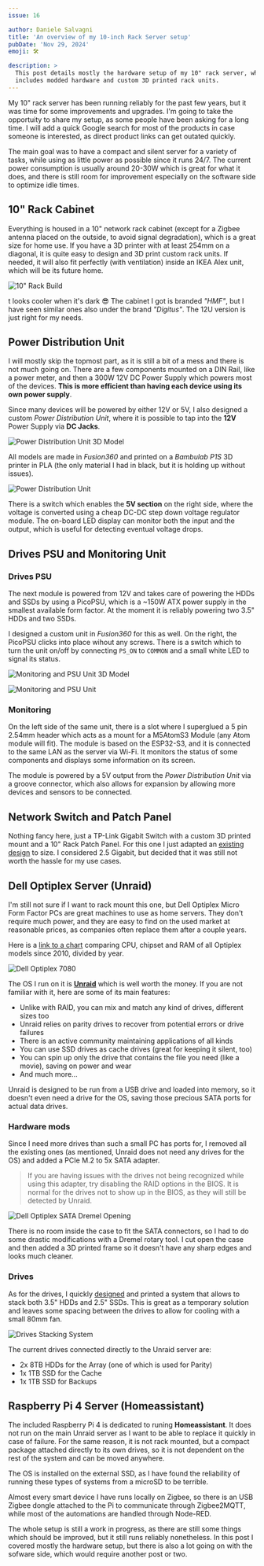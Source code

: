 ```yaml
---
issue: 16

author: Daniele Salvagni
title: 'An overview of my 10-inch Rack Server setup'
pubDate: 'Nov 29, 2024'
emoji: 🛠️

description: >
  This post details mostly the hardware setup of my 10" rack server, which
  includes modded hardware and custom 3D printed rack units.
---
```



My 10" rack server has been running reliably for the past few years, but it was
time for some improvements and upgrades. I'm going to take the opportuity to
share my setup, as some people have been asking for a long time. I will add a
quick Google search for most of the products in case someone is interested, as
direct product links can get outated quickly.

The main goal was to have a compact and silent server for a variety of tasks,
while using as little power as possible since it runs 24/7. The current power
consumption is usually around 20-30W which is great for what it does, and there
is still room for improvement especially on the software side to optimize idle
times.

## 10" Rack Cabinet

Everything is housed in a 10" network rack cabinet (except for a Zigbee antenna
placed on the outside, to avoid signal degradation), which is a great size for
home use. If you have a 3D printer with at least 254mm on a diagonal, it is
quite easy to design and 3D print custom rack units. If needed, it will also fit
perfectly (with ventilation) inside an IKEA Alex unit, which will be its future
home.

![10" Rack Build](/img/blog/rack-server/DSCF1518.jpg)

t looks cooler when it's dark 😎 The cabinet I got is branded _"HMF"_, but I
have seen similar ones also under the brand _"Digitus"_. The 12U version is just
right for my needs.

<Product
  imageUrl="/img/blog/rack-server/product-hmf-rack.jpg"
  title="HMF 63312-02 10 Inch 12U Rack Cabinet, Network Cabinet"
  price="~ $100"
  button="Google Search"
  buttonUrl="https://www.google.com/search?q=HMF+63312-02+10+Inch+12U+Rack+Cabinet%2C+Network+Cabinet"
/>

## Power Distribution Unit

I will mostly skip the topmost part, as it is still a bit of a mess and there is
not much going on. There are a few components mounted on a DIN Rail, like a
power meter, and then a 300W 12V DC Power Supply which powers most of the
devices. **This is more efficient than having each device using its own power
supply**.

<Product
  imageUrl="/img/blog/rack-server/product-psu-300w.jpg"
  title="REYLAX LED Transformer 12V 300W Power Supply 25A"
  price="~ $30"
  button="Google Search"
  buttonUrl="https://www.google.com/search?q=REYLAX+LED+Transformer+12V+300W+Power+Supply+25A"
/>

Since many devices will be powered by either 12V or 5V, I also designed a custom
_Power Distribution Unit_, where it is possible to tap into the **12V** Power
Supply via **DC Jacks**.

![Power Distribution Unit 3D Model](/img/blog/rack-server/fusion-pdu.jpg)

All models are made in _Fusion360_ and printed on a _Bambulab P1S_ 3D printer in
PLA (the only material I had in black, but it is holding up without issues).

![Power Distribution Unit](/img/blog/rack-server/DSCF1497.jpg)

There is a switch which enables the **5V section** on the right side, where the
voltage is converted using a cheap DC-DC step down voltage regulator module. The
on-board LED display can monitor both the input and the output, which is useful
for detecting eventual voltage drops.

<Product
  imageUrl="/img/blog/rack-server/product-dc-converter.jpg"
  title="LM2596 DC DC Step Down Converter Voltage Regulator LED Display Voltmeter 4.0~40 to 1.3-37V"
  price="~ $2"
  button="Google Search"
  buttonUrl="https://www.google.com/search?q=LM2596+DC+DC+Step+Down+Converter+Voltage+Regulator+LED+Display+Voltmeter+4.0~40+to+1.3-37V"
/>

## Drives PSU and Monitoring Unit

### Drives PSU

The next module is powered from 12V and takes care of powering the HDDs and SSDs
by using a PicoPSU, which is a ~150W ATX power supply in the smallest available
form factor. At the moment it is reliably powering two 3.5" HDDs and two SSDs.

<Product
  imageUrl="/img/blog/rack-server/product-pico-psu.jpg"
  title="PicoPSU 150-XT 150W 12V DC-DC ATX Power Supply"
  price="~ $50"
  button="Google Search"
  buttonUrl="https://www.google.com/search?q=PicoPSU+150-XT+150W+12V+DC-DC+ATX+Power+Supply"
/>

I designed a custom unit in _Fusion360_ for this as well. On the right, the
PicoPSU clicks into place wihout any screws. There is a switch which to turn the
unit on/off by connecting `PS_ON` to `COMMON` and a small white LED to signal
its status.

![Monitoring and PSU Unit 3D Model](/img/blog/rack-server/fusion-monitoring-psu.jpg)

![Monitoring and PSU Unit](/img/blog/rack-server/DSCF1492.jpg)

### Monitoring

On the left side of the same unit, there is a slot where I superglued a 5 pin
2.54mm header which acts as a mount for a M5AtomS3 Module (any Atom module will
fit). The module is based on the ESP32-S3, and it is connected to the same LAN
as the server via Wi-Fi. It monitors the status of some components and displays
some information on its screen.

The module is powered by a 5V output from the _Power Distribution Unit_ via a
groove connector, which also allows for expansion by allowing more devices and
sensors to be connected.

<Product
  imageUrl="/img/blog/rack-server/product-m5atoms3.jpg"
  title="M5Stack ATOMS3 Dev Kit w/ 0.85-inch Screen"
  price="~ $14"
  button="Google Search"
  buttonUrl="https://www.google.com/search?q=M5Stack+ATOMS3+Dev+Kit+w%2F+0.85-inch+Screen"
/>

## Network Switch and Patch Panel

Nothing fancy here, just a TP-Link Gigabit Switch with a custom 3D printed mount
and a 10" Rack Patch Panel. For this one I just adapted an
[existing design](https://www.printables.com/model/303605-1u-tp-link-sg108-all-variants-e-or-pe-10-rack-moun/)
to size. I considered 2.5 Gigabit, but decided that it was still not worth the
hassle for my use cases.

<Product
  imageUrl="/img/blog/rack-server/product-tp-switch.jpg"
  title="TP-Link TL-SG108PE Easy Smart 8 Port Gigabit Switch with 4 PoE+ Ports (64 Watts)"
  price="~ $50"
  button="Google Search"
  buttonUrl="https://www.google.com/search?q=TP-Link+TL-SG108PE+Easy+Smart+8+Port+Gigabit+Switch+with+4+PoE%2B+Ports+(64+Watts)"
/>

<Product
  imageUrl="/img/blog/rack-server/product-patch-panel.jpg"
  title="ASSMANN Electronic DIGITUS Modular Patch-Panel - 10 inch Rack - 12 ports - 1U - For Keystone modules"
  price="~ $10"
  button="Google Search"
  buttonUrl="https://www.google.com/search?q=ASSMANN+Electronic+DIGITUS+Modular+Patch-Panel+-+10+inch+Rack+-+12+ports+-+1U+-+For+Keystone+modules"
/>

## Dell Optiplex Server (Unraid)

I'm still not sure if I want to rack mount this one, but Dell Optiplex Micro
Form Factor PCs are great machines to use as home servers. They don't require
much power, and they are easy to find on the used market at reasonable prices,
as companies often replace them after a couple years.

Here is a
[link to a chart](https://www.hardware-corner.net/guides/optiplex-models-by-year/)
comparing CPU, chipset and RAM of all Optiplex models since 2010, divided by
year.

![Dell Optiplex 7080](/img/blog/rack-server/DSCF1464.jpg)

<Product
  imageUrl="/img/blog/rack-server/product-dell-7080.jpg"
  title="Dell OptiPlex 7080 Micro Computer Form Factor, Intel Core i5-10500T Processor, 16GB RAM"
  price="~ $200"
  button="Google Search"
  buttonUrl="https://www.google.com/search?q=Dell+OptiPlex+7080+Micro+Computer+Form+Factor%2C+Intel+Core+i5-10500T+Processor%2C+16GB+RAM"
/>

The OS I run on it is **[Unraid](https://unraid.net/)** which is well worth the
money. If you are not familiar with it, here are some of its main features:

- Unlike with RAID, you can mix and match any kind of drives, different sizes
  too
- Unraid relies on parity drives to recover from potential errors or drive
  failures
- There is an active community maintaining applications of all kinds
- You can use SSD drives as cache drives (great for keeping it silent, too)
- You can spin up only the drive that contains the file you need (like a movie),
  saving on power and wear
- And much more...

Unraid is designed to be run from a USB drive and loaded into memory, so it
doesn't even need a drive for the OS, saving those precious SATA ports for
actual data drives.

### Hardware mods

Since I need more drives than such a small PC has ports for, I removed all the
existing ones (as mentioned, Unraid does not need any drives for the OS) and
added a PCIe M.2 to 5x SATA adapter.

<Product
  imageUrl="/img/blog/rack-server/product-m2-sata.jpg"
  title="SilverStone Technology PCIe Storage Expansion Card SST-ECS07-5 Port SATA Gen3-6Gb/s-Non-RAID-M.2"
  price="~ $50"
  button="Google Search"
  buttonUrl="https://www.google.com/search?q=SilverStone+Technology+PCIe+Storage+Expansion+Card+SST-ECS07-5+Port+SATA+Gen3-6Gb%2Fs-Non-RAID-M.2"
/>

> If you are having issues with the drives not being recognized while using this
> adapter, try disabling the RAID options in the BIOS. It is normal for the
> drives not to show up in the BIOS, as they will still be detected by Unraid.

![Dell Optiplex SATA Dremel Opening](/img/blog/rack-server/DSCF1476.jpg)

There is no room inside the case to fit the SATA connectors, so I had to do some
drastic modifications with a Dremel rotary tool. I cut open the case and then
added a 3D printed frame so it doesn't have any sharp edges and looks much
cleaner.

### Drives

As for the drives, I quickly [designed](https://makerworld.com/en/models/812686)
and printed a system that allows to stack both 3.5" HDDs and 2.5" SSDs. This is
great as a temporary solution and leaves some spacing between the drives to
allow for cooling with a small 80mm fan.

![Drives Stacking System](/img/blog/rack-server/print-drives-stack.gif)

The current drives connected directly to the Unraid server are:

- 2x 8TB HDDs for the Array (one of which is used for Parity)
- 1x 1TB SSD for the Cache
- 1x 1TB SSD for Backups

## Raspberry Pi 4 Server (Homeassistant)

The included Raspberry Pi 4 is dedicated to runing **Homeassistant**. It does
not run on the main Unraid server as I want to be able to replace it quickly in
case of failure. For the same reason, it is not rack mounted, but a compact
package attached directly to its own drives, so it is not dependent on the rest
of the system and can be moved anywhere.

The OS is installed on the external SSD, as I have found the reliability of
running these types of systems from a microSD to be terrible.

Almost every smart device I have runs locally on Zigbee, so there is an USB
Zigbee dongle attached to the Pi to communicate through Zigbee2MQTT, while most
of the automations are handled through Node-RED.

<Product
  imageUrl="/img/blog/rack-server/product-sonoff-zigbee.jpg"
  title="SONOFF Zigbee Dongle-P, USB 3.0 Plus Zigbee Bridge"
  price="~ $30"
  button="Google Search"
  buttonUrl="https://www.google.com/search?q=SONOFF+Zigbee+Dongle-P%2C+USB+3.0+Plus+Zigbee+Bridge"
/>

The whole setup is still a work in progress, as there are still some things
which should be improved, but it still runs reliably nonetheless. In this post I
covered mostly the hardware setup, but there is also a lot going on with the
sofware side, which would require another post or two.
